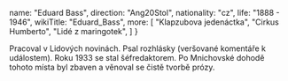 
  name: "Eduard Bass",
  direction: "Ang20Stol",
  nationality: "cz",
  life: "1888 - 1946",
  wikiTitle: "Eduard_Bass",
  more: [
      "Klapzubova jedenáctka",
      "Cirkus Humberto",
      "Lidé z maringotek",
  ]
}

<Author author={author} wikiText />

Pracoval v Lidových novinách. Psal rozhlásky (veršované komentáře k událostem). Roku 1933 se stal šéfredaktorem. 
Po Mnichovské dohodě tohoto místa byl zbaven a věnoval se čistě tvorbě prózy.